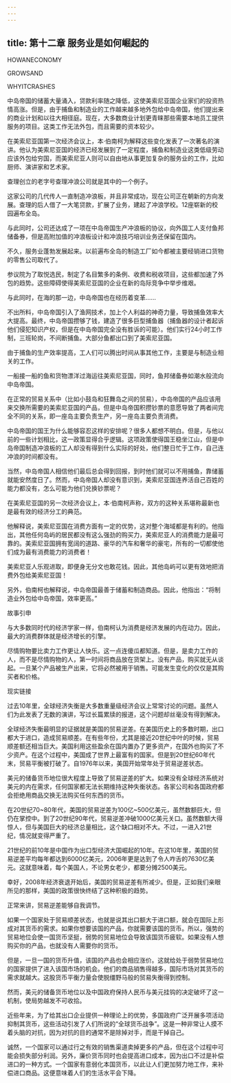 ```yaml
---
---
---
```

title: 第十二章 服务业是如何崛起的
---

HOWANECONOMY

GROWSAND

WHYITCRASHES





中岛帝国的储蓄大量涌入，贷款利率随之降低，这使美索尼亚国企业家们的投资热情高涨。但是，由于捕鱼和制造业的工作越来越多地外包给中岛帝国，他们提出来的商业计划和以往大相径庭。现在，大多数商业计划更青睐那些需要本地员工提供服务的项目。这类工作无法外包，而且需要的资本较少。

在美索尼亚国第一次经济会议上，本·伯南柯为解释这些变化发表了一次著名的演讲。他认为美索尼亚国的经济已经发展到了一定程度，捕鱼和制造业这类低级劳动应该外包给穷国，而美索尼亚人则可以自由地从事更加复杂的服务业的工作，比如厨师、演讲家和艺术家。





查理创立的老字号查理冲浪公司就是其中的一个例子。

这家公司的几代传人一直制造冲浪板，并且非常成功，现在公司正在朝新的方向发展。查理的后人借了一大笔贷款，扩展了业务，建起了冲浪学校。12座崭新的校园遍布全岛。

与此同时，公司还达成了一项在中岛帝国生产冲浪板的协议，向外国工人支付鱼邦储备券，但是高附加值的冲浪板设计和冲浪技巧培训业务还保留在国内。



不久，服务业蓬勃发展起来。以前遍布全岛的制造工厂如今都被主要经销进口货物的零售公司取代了。

参议院为了取悦选民，制定了名目繁多的条例、收费和税收项目，这些都加速了外包的趋势。这些障碍使得美索尼亚国的企业在新的岛际竞争中举步维艰。



与此同时，在海的那一边，中岛帝国也在经历着变革……

不出所料，中岛帝国引入了渔网技术，加上个人利益的神奇力量，导致捕鱼效率大大提高。最终，中岛帝国攒够了钱，建造了很多巨型捕鱼器（捕鱼器的设计者起诉他们侵犯知识产权，但是在中岛帝国完全没有胜诉的可能）。他们实行24小时工作制，三班轮岗，不间断捕鱼。大部分鱼都出口到了美索尼亚国。

由于捕鱼的生产效率提高，工人们可以腾出时间从事其他工作，主要是与制造业相关的工作。

一船接一船的鱼和货物漂洋过海运往美索尼亚国，同时，鱼邦储备券如潮水般流向中岛帝国。



在正常的贸易关系中（比如小鼓岛和狂舞岛之间的贸易），中岛帝国的产品应该用来交换所需要的美索尼亚国的产品，但是中岛帝国积攒钞票的意愿导致了两者间完全不同的关系，即一座岛主要负责生产，另一座岛主要负责消费。



中岛帝国的国王为什么能够容忍这样的安排呢？很多人都想不明白。但是，与他以前的一些计划相比，这一政策显得合乎逻辑。这项政策使得国王稳坐江山，但是中岛帝国制造冲浪板的工人却没有得到什么实际的好处，他们整日忙于工作，自己连冲浪的时间都没有。

当然，中岛帝国人相信他们最后总会得到回报，到时他们就可以不用捕鱼，靠储蓄就能安然度日了。然而，中岛帝国人却没有意识到，美索尼亚国连养活自己百姓的能力都没有，怎么可能为他们兑换钞票呢？



在美索尼亚国的另一次经济会议上，本·伯南柯声称，双方的这种关系堪称最新也是最有效的经济分工的典范。

他解释说，美索尼亚国在消费方面有一定的优势，这对整个海域都是有利的。他指出，其他任何岛屿的居民都没有这么强劲的购买力，美索尼亚人的消费能力是最可靠的。美索尼亚国拥有宽阔的道路、豪华的汽车和奢华的豪宅，所有的一切都使他们成为最有消费能力的消费者！

美索尼亚人乐观进取，即便身无分文也敢花钱。因此，其他岛屿可以更有效地把消费外包给美索尼亚国！

另外，伯南柯也解释说，中岛帝国最善于储蓄和制造商品。因此，他指出：“将制造业外包给中岛帝国，效率更高。”





故事引申


与大多数同时代的经济学家一样，伯南柯认为消费是经济发展的内在动力。因此，最大的消费群体就是经济增长的引擎。

尽情购物要比卖力工作更让人快乐。这一点连傻瓜都知道。但是，是卖力工作的人，而不是尽情购物的人，第一时间将商品放在货架上。没有产品，购买就无从谈起。一旦某个产品被生产出来，它将必然被用于销售。可能发生变化的仅仅是其购买者和价格。





现实链接


过去10年里，全球经济失衡是大多数重量级经济会议上常常讨论的问题。虽然人们为此发表了无数的演讲，写过长篇累牍的报道，这个问题却丝毫没有得到解决。

全球经济失衡最明显的证据就是美国的贸易逆差。在美国历史上的多数时期，出口都大于进口，造成贸易顺差。在有些年份，尤其是接近20世纪中叶的时候，贸易顺差额还相当巨大。美国利用这些盈余在国内置办了更多资产，在国外也购买了不少资产。在这个过程中，美国成了世界上最富有的国家。但是到20世纪60年代末，贸易平衡被打破了。自1976年以来，美国开始常年处于贸易逆差状态。

美元的储备货币地位很大程度上导致了贸易逆差的扩大。如果没有全球经济系统对美元的内在需求，任何国家都无法长期维持这种失衡状态。各家公司和各国政府都会拒绝用商品交换无法购买任何东西的货币。

在20世纪70~80年代，美国的贸易逆差为100亿~500亿美元，虽然数额巨大，但仍在掌控中。到了20世纪90年代，贸易逆差冲破1000亿美元关口。虽然数额大得惊人，但与美国巨大的经济总量相比，这个缺口相对不大。不过，一进入21世纪，情况就变得严重了。

21世纪的前10年是中国作为出口型经济大国崛起的10年。在这10年里，美国的贸易逆差平均每年都达到6000亿美元，2006年更是达到了令人咋舌的7630亿美元。这就意味着，每个美国人，不论男女老少，都要分摊2500美元。

幸好，2008年经济衰退开始后，美国的贸易逆差有所减少。但是，正如我们亲眼所见的那样，美国的政策很快终结了这种积极的趋势。

正常来讲，贸易逆差能够自我调节。

如果一个国家处于贸易顺差状态，也就是说其出口额大于进口额，就会在国际上形成对其货币的需求。如果你想要该国的产品，你就需要该国的货币。所以，强势的贸易地位会使一国货币坚挺，弱势的贸易地位会导致该国货币疲软。如果没有人想购买你的产品，也就没有人需要你的货币。

但是，一旦一国的货币升值，该国的产品也会相应涨价。这就给处于弱势贸易地位的国家提供了进入该国市场的机会。他们的商品销售得越多，国际市场对其货币的需求就越大。这股货币平衡力量会使脱缰野马般的贸易失衡得到控制。

然而，美元的储备货币地位以及中国政府保持人民币与美元挂钩的决定破坏了这一机制，使局势越发不可收拾。

近些年来，为了给其出口企业提供一种理论上的优势，多国政府广泛开展多项活动抑制其货币，这些活动引发了人们所说的“全球货币战争”。这是一种非常让人摸不着头脑的对抗，因为对抗的目的通常不是除掉对手，而是干掉自己。

诚然，一个国家可以通过行之有效的销售渠道卖掉更多的产品，但在这个过程中可能会损失部分利润。另外，廉价货币同时也会提高进口成本，因为出口不过是补偿进口的一种方式。一个国家有意弱化本国货币，以此让人们更加努力地工作，来补偿进口商品。这便意味着人们的生活水平会下降。